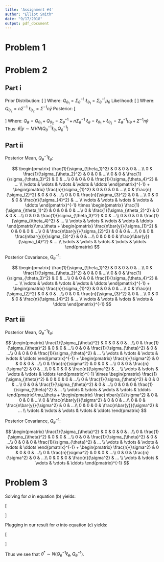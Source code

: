 ```yaml
---
title: 'Assignment #4'
author: "Elliot Smith"
date: "9/17/2018"
output: pdf_document
---
```


# Problem 1

# Problem 2

## Part i

Prior Distribution:
\newline
\[
\begin{aligned}
p(\theta) & \propto exp\bigg[-\frac{1}{2}\big(\theta - \mu_\theta\big)^{T}\Sigma_\theta^{-1}(\theta - \mu_\theta)\bigg] \\
& \propto exp\bigg[-\frac{1}{2}\big(\theta^{T}\Sigma_\theta^{-1}{\theta} - 2\theta^{T}\Sigma_\theta^{-1}\mu_\theta + \mu_\theta^{T}\Sigma_\theta^{-1}\mu_\theta\bigg] \\
& \propto exp\bigg[-\frac{1}{2}\big(\theta^{T}\Sigma_\theta^{-1}{\theta} - 2\theta^{T}\Sigma_\theta^{-1}\mu_\theta + \mu_\theta^{T}\Sigma_\theta^{-1}\mu_\theta\big)\bigg] \\
& \propto exp\bigg[-\frac{1}{2}\big(\theta^{T}\Sigma_\theta^{-1}{\theta} - 2\theta^{T}\Sigma_\theta^{-1}\mu_\theta\big)\bigg] \\
& \propto exp\bigg[-\frac{1}{2}\big(\theta^{T}Q_{\theta_1}{\theta} - 2\theta^{T}\ell_{\theta_1}\big)\bigg] \\
\end{aligned}
\]
\newline
Where:
\newline
\newline
$Q_{\theta_1} = \Sigma_\theta^{-1}$
\newline
$\ell_{\theta_1} = \Sigma_\theta^{-1}\mu_\theta$
\newline
\newline
\newline
Likelihood:
\newline
\[
\begin{aligned}
p(y|\theta) & \propto exp\bigg[-\frac{1}{2}\bigg(\sum_{i=1}^n y_i^{T}\Sigma^{-1}y_i - 2\sum_{i=1}^n \theta^T{\Sigma^{-1}}y_i + \sum_{i=1}^n \theta^T \Sigma^{-1}\theta \bigg)\bigg] \\
& \propto exp\bigg[-\frac{1}{2}\bigg(\theta^T n\Sigma^{-1}\theta - 2 \theta^T{\Sigma^{-1}}n{\bar{y}}\bigg)\bigg] \\
& \propto exp\bigg[-\frac{1}{2}\bigg(\theta^TQ_{\theta_2}\theta - 2 \theta^T\ell_{\theta_2}\bigg)\bigg] \\
\end{aligned}
\]
\newline
Where:
\newline
\newline
$Q_{\theta_2} = n\Sigma^{-1}$
\newline
$\ell_{\theta_2} = \Sigma^{-1}n\bar{y}$
\newline
\newline
\newline
Posterior:
\newline
\[
\begin{aligned}
p(\theta|y) & \propto exp\bigg[-\frac{1}{2}\big(\theta^{T}Q_{\theta_1}{\theta} - 2\theta^{T}\ell_{\theta_1}\big)\bigg] \times
exp\bigg[-\frac{1}{2}\bigg(\theta^TQ_{\theta_2}\theta - 2 \theta^T\ell_{\theta_2}\bigg)\bigg] \\
& \propto exp\bigg[-\frac{1}{2}\theta^TQ_{\theta_1}\theta + \theta^T\ell_{\theta_1} -\frac{1}{2}\theta^TQ_{\theta_2}\theta + \theta^T\ell_{\theta_2}\bigg] \\
& \propto exp\bigg[\theta^T\big(\ell_{\theta_1} + \ell_{\theta_2}\big) - \frac{1}{2}\theta^T\big(Q_{\theta_1} + Q_{\theta_2}\big)\theta\bigg] \\
& \propto exp\bigg[-\frac{1}{2}\big(\theta^TQ_\theta\theta - 2\theta^T\ell_\theta\big)\bigg] \\
\end{aligned}
\]
\newline
Where:
\newline
\newline
$Q_{\theta} = Q_{\theta_1} + Q_{\theta_2} = \Sigma_\theta^{-1} + n\Sigma_\theta^{-1}$
\newline
$\ell_{\theta} = \ell_{\theta_1} + \ell_{\theta_2} = \Sigma_\theta^{-1}\mu_\theta + \Sigma^{-1}n\bar{y}$
\newline
\newline
Thus:
\newline
\newline
$\theta|y \sim MVN(Q_\theta^{-1}\ell_\theta, Q_\theta^{-1})$

## Part ii

Posterior Mean, $Q_\theta^{-1}\ell_\theta$:

$$
\begin{pmatrix} 
\frac{1}{\sigma_{\theta_1}^2} & 0 & 0 & 0 & ...\\ 
0 & \frac{1}{\sigma_{\theta_2}^2} & 0 & 0 & ...\\ 
0 & 0 & \frac{1}{\sigma_{\theta_3}^2} & 0 & ...\\ 
0 & 0 & 0 & \frac{1}{\sigma_{\theta_4}^2} & ... \\
\vdots & \vdots & \vdots & \vdots & \ddots
\end{pmatrix}^{-1}
+
\begin{pmatrix} 
\frac{n}{\sigma_{1}^2} & 0 & 0 & 0 & ...\\ 
0 & \frac{n}{\sigma_{2}^2} & 0 & 0 & ...\\ 
0 & 0 & \frac{n}{\sigma_{3}^2} & 0 & ...\\ 
0 & 0 & 0 & \frac{n}{\sigma_{4}^2} & ... \\
\vdots & \vdots & \vdots & \vdots & \ddots
\end{pmatrix}^{-1}
\times
\begin{pmatrix} 
\frac{1}{\sigma_{\theta_1}^2} & 0 & 0 & 0 & ...\\ 
0 & \frac{1}{\sigma_{\theta_2}^2} & 0 & 0 & ...\\ 
0 & 0 & \frac{1}{\sigma_{\theta_3}^2} & 0 & ...\\ 
0 & 0 & 0 & \frac{1}{\sigma_{\theta_4}^2} & ... \\
\vdots & \vdots & \vdots & \vdots & \ddots
\end{pmatrix}\mu_\theta
+
\begin{pmatrix} 
\frac{n\bar{y}}{\sigma_{1}^2} & 0 & 0 & 0 & ...\\ 
0 & \frac{n\bar{y}}{\sigma_{2}^2} & 0 & 0 & ...\\ 
0 & 0 & \frac{n\bar{y}}{\sigma_{3}^2} & 0 & ...\\ 
0 & 0 & 0 & \frac{n\bar{y}}{\sigma_{4}^2} & ... \\
\vdots & \vdots & \vdots & \vdots & \ddots
\end{pmatrix}
$$

Posterior Covariance, $Q_\theta^{-1}$:

$$
\begin{pmatrix} 
\frac{1}{\sigma_{\theta_1}^2} & 0 & 0 & 0 & ...\\ 
0 & \frac{1}{\sigma_{\theta_2}^2} & 0 & 0 & ...\\ 
0 & 0 & \frac{1}{\sigma_{\theta_3}^2} & 0 & ...\\ 
0 & 0 & 0 & \frac{1}{\sigma_{\theta_4}^2} & ... \\
\vdots & \vdots & \vdots & \vdots & \ddots
\end{pmatrix}^{-1}
+
\begin{pmatrix} 
\frac{n}{\sigma_{1}^2} & 0 & 0 & 0 & ...\\ 
0 & \frac{n}{\sigma_{2}^2} & 0 & 0 & ...\\ 
0 & 0 & \frac{n}{\sigma_{3}^2} & 0 & ...\\ 
0 & 0 & 0 & \frac{n}{\sigma_{4}^2} & ... \\
\vdots & \vdots & \vdots & \vdots & \ddots
\end{pmatrix}^{-1}
$$

## Part iii

Posterior Mean, $Q_\theta^{-1}\ell_\theta$:

$$
\begin{pmatrix} 
\frac{1}{\sigma_{\theta}^2} & 0 & 0 & 0 & ...\\ 
0 & \frac{1}{\sigma_{\theta}^2} & 0 & 0 & ...\\ 
0 & 0 & \frac{1}{\sigma_{\theta}^2} & 0 & ...\\ 
0 & 0 & 0 & \frac{1}{\sigma_{\theta}^2} & ... \\
\vdots & \vdots & \vdots & \vdots & \ddots
\end{pmatrix}^{-1}
+
\begin{pmatrix} 
\frac{n}{\sigma^2} & 0 & 0 & 0 & ...\\ 
0 & \frac{n}{\sigma^2} & 0 & 0 & ...\\ 
0 & 0 & \frac{n}{\sigma^2} & 0 & ...\\ 
0 & 0 & 0 & \frac{n}{\sigma^2} & ... \\
\vdots & \vdots & \vdots & \vdots & \ddots
\end{pmatrix}^{-1}
\times
\begin{pmatrix} 
\frac{1}{\sigma_{\theta}^2} & 0 & 0 & 0 & ...\\ 
0 & \frac{1}{\sigma_{\theta}^2} & 0 & 0 & ...\\ 
0 & 0 & \frac{1}{\sigma_{\theta}^2} & 0 & ...\\ 
0 & 0 & 0 & \frac{1}{\sigma_{\theta}^2} & ... \\
\vdots & \vdots & \vdots & \vdots & \ddots
\end{pmatrix}\mu_\theta
+
\begin{pmatrix} 
\frac{n\bar{y}}{\sigma^2} & 0 & 0 & 0 & ...\\ 
0 & \frac{n\bar{y}}{\sigma^2} & 0 & 0 & ...\\ 
0 & 0 & \frac{n\bar{y}}{\sigma^2} & 0 & ...\\ 
0 & 0 & 0 & \frac{n\bar{y}}{\sigma^2} & ... \\
\vdots & \vdots & \vdots & \vdots & \ddots
\end{pmatrix}
$$

Posterior Covariance, $Q_\theta^{-1}$:

$$
\begin{pmatrix} 
\frac{1}{\sigma_{\theta}^2} & 0 & 0 & 0 & ...\\ 
0 & \frac{1}{\sigma_{\theta}^2} & 0 & 0 & ...\\ 
0 & 0 & \frac{1}{\sigma_{\theta}^2} & 0 & ...\\ 
0 & 0 & 0 & \frac{1}{\sigma_{\theta}^2} & ... \\
\vdots & \vdots & \vdots & \vdots & \ddots
\end{pmatrix}^{-1}
+
\begin{pmatrix} 
\frac{n}{\sigma^2} & 0 & 0 & 0 & ...\\ 
0 & \frac{n}{\sigma^2} & 0 & 0 & ...\\ 
0 & 0 & \frac{n}{\sigma^2} & 0 & ...\\ 
0 & 0 & 0 & \frac{n}{\sigma^2} & ... \\
\vdots & \vdots & \vdots & \vdots & \ddots
\end{pmatrix}^{-1}
$$

# Problem 3

Solving for $a$ in equation (b) yields:

\[
\begin{aligned}
La & = \ell_\theta \\
a & = \frac{\ell_\theta}{L}
\end{aligned}
\]

Plugging in our result for $a$ into equation (c) yields:

\[
\begin{aligned}
L^T{\theta^*} & = a + e \\
& = \frac{\ell_\theta}{L} + e \\
LL^T{}\theta^* & = \ell_\theta + Le \\
Q_\theta{\theta^*} & = \ell_\theta + Le \\
\theta^* & = \frac{\ell_\theta + Le}{Q_\theta} \\
& = {Q_\theta^{-1}}(\ell_\theta + Le) \\
& = {Q_\theta^{-1}}\ell_\theta + {Q_\theta^{-1}}Le \\
& = {Q_\theta^{-1}}\ell_\theta + N\big[0, (Q_\theta^{-1}L)^TI_d(Q_\theta^{-1}L)\big] \\
& = {Q_\theta^{-1}}\ell_\theta + N\big[0, L^T{Q_\theta^{-1}}^T{Q_\theta^{-1}}L\big] \\
& = {Q_\theta^{-1}}\ell_\theta + N\big[0, \frac{1}{Q_\theta}\big] \\
& = {Q_\theta^{-1}}\ell_\theta + N\big[0, Q_\theta^{-1}\big] \\
& \sim N({Q_\theta^{-1}}\ell_\theta, Q_\theta^{-1})
\end{aligned}
\]

Thus we see that $\theta^* \sim N({Q_\theta^{-1}}\ell_\theta, Q_\theta^{-1})$.